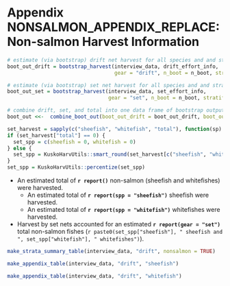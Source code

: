 \clearpage
\setcounter{figure}{0}
\setcounter{table}{0}
\renewcommand\thefigure{NONSALMON_APPENDIX_REPLACE\arabic{figure}}
\renewcommand\thetable{NONSALMON_APPENDIX_REPLACE\arabic{table}}

# Appendix NONSALMON_APPENDIX_REPLACE: Non-salmon Harvest Information {-}

```r
# estimate (via bootstrap) drift net harvest for all species and and strata
boot_out_drift = bootstrap_harvest(interview_data, drift_effort_info,
                                   gear = "drift", n_boot = n_boot, stratify_interviews = TRUE, nonsalmon = TRUE)

# estimate (via bootstrap) set net harvest for all species and and strata
boot_out_set = bootstrap_harvest(interview_data, set_effort_info,
                                 gear = "set", n_boot = n_boot, stratify_interviews = FALSE, nonsalmon = TRUE)

# combine drift, set, and total into one data frame of bootstrap output
boot_out <<-  combine_boot_out(boot_out_drift = boot_out_drift, boot_out_set = boot_out_set)
```

```r
set_harvest = sapply(c("sheefish", "whitefish", "total"), function(sp) report(sp, gear = "set", CI = FALSE, return_numeric = TRUE))
if (set_harvest["total"] == 0) {
  set_spp = c(sheefish = 0, whitefish = 0)
} else {
  set_spp = KuskoHarvUtils::smart_round(set_harvest[c("sheefish", "whitefish")]/set_harvest["total"], 2)
}
set_spp = KuskoHarvUtils::percentize(set_spp)
```

* An estimated total of **`r report()`** non-salmon (sheefish and whitefishes) were harvested.
  * An estimated total of **`r report(spp = "sheefish")`** sheefish were harvested.
  * An estimated total of **`r report(spp = "whitefish")`** whitefishes were harvested.
* Harvest by set nets accounted for an estimated **`r report(gear = "set")`** total non-salmon fishes (`r paste0(set_spp["sheefish"], " sheefish and ", set_spp["whitefish"], " whitefishes")`).

```r
make_strata_summary_table(interview_data, "drift", nonsalmon = TRUE)
```

```r
make_appendix_table(interview_data, "drift", "sheefish")
```

```r
make_appendix_table(interview_data, "drift", "whitefish")
```
